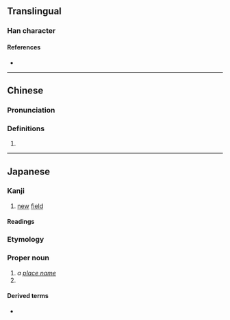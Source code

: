 {{also|畬}}
{{character info/new}}
==Translingual==

===Han character===
{{Han char|rn=102|rad=田|as=07|sn=12|four=|canj=WOMD|ids=⿰田余}}

====References====
* {{Han ref|kx=0763.140|dkj=21861|dj=1173.020|hdz=42543.010|uh=756D|ud=30061}}

----

==Chinese==
{{zh-forms}}

===Pronunciation===
{{zh-pron
|m=yú
|c=jyu4
|cat=
}}

===Definitions===
{{zh-hanzi}}

# {{rfdef|zh}}

----

==Japanese==

===Kanji===
{{ja-kanji|grade=|rs=田07}}

# [[new]] [[field]]

====Readings====
{{ja-readings
|goon=しゃ, よ
|kanon=しゃ, よ
|kun=あらた-, やきた-<!--, やわ-らぐ<やは-らぐ-->
|nanori=はり}}

===Etymology===
{{ja-kanjitab|はり|yomi=i}}
{{rfe|ja|sort=はり}}

===Proper noun===
{{ja-pos|proper|はり}}

# ''a [[place name]]''
# {{surname|ja|A=a|nodot=1|sort=はり}}

====Derived terms====
* {{ja-r|畭%尾|^はり%お}}